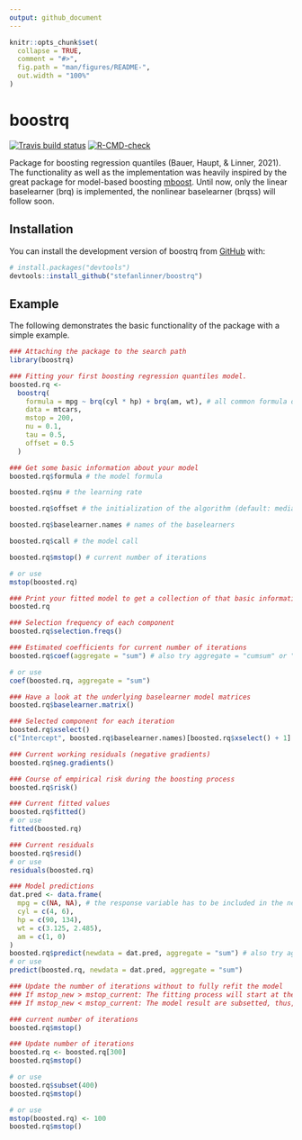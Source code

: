 ```yaml
---
output: github_document
---
```


<!-- README.md is generated from README.Rmd. Please edit that file -->

```r
knitr::opts_chunk$set(
  collapse = TRUE,
  comment = "#>",
  fig.path = "man/figures/README-",
  out.width = "100%"
)
```

# boostrq

<!-- badges: start -->
[![Travis build status](https://travis-ci.com/stefanlinner/boostrq.svg?branch=master)](https://travis-ci.com/stefanlinner/boostrq)
[![R-CMD-check](https://github.com/stefanlinner/boostrq/workflows/R-CMD-check/badge.svg)](https://github.com/stefanlinner/boostrq/actions)
<!-- badges: end -->

Package for boosting regression quantiles (Bauer, Haupt, & Linner, 2021). The functionality as well as the implementation was heavily inspired by the great package for model-based boosting [mboost](https://github.com/boost-R/mboost).
Until now, only the linear baselearner (brq) is implemented, the nonlinear baselearner (brqss) will follow soon.

## Installation

You can install the development version of boostrq from [GitHub](https://github.com/) with:

``` r
# install.packages("devtools")
devtools::install_github("stefanlinner/boostrq")
```

## Example

The following demonstrates the basic functionality of the package with a simple example.

```r
### Attaching the package to the search path
library(boostrq)

### Fitting your first boosting regression quantiles model.
boosted.rq <- 
  boostrq(
    formula = mpg ~ brq(cyl * hp) + brq(am, wt), # all common formula operators (*,:,^, etc.) can be used in the function brq()
    data = mtcars, 
    mstop = 200, 
    nu = 0.1, 
    tau = 0.5, 
    offset = 0.5
  )

### Get some basic information about your model 
boosted.rq$formula # the model formula

boosted.rq$nu # the learning rate

boosted.rq$offset # the initialization of the algorithm (default: median of response)

boosted.rq$baselearner.names # names of the baselearners

boosted.rq$call # the model call

boosted.rq$mstop() # current number of iterations

# or use
mstop(boosted.rq)

### Print your fitted model to get a collection of that basic information
boosted.rq

### Selection frequency of each component
boosted.rq$selection.freqs()

### Estimated coefficients for current number of iterations
boosted.rq$coef(aggregate = "sum") # also try aggregate = "cumsum" or "none"

# or use
coef(boosted.rq, aggregate = "sum")

```
```r
### Have a look at the underlying baselearner model matrices
boosted.rq$baselearner.matrix()

### Selected component for each iteration
boosted.rq$xselect()
c("Intercept", boosted.rq$baselearner.names)[boosted.rq$xselect() + 1]

### Current working residuals (negative gradients)
boosted.rq$neg.gradients()

### Course of empirical risk during the boosting process
boosted.rq$risk()

### Current fitted values
boosted.rq$fitted()
# or use
fitted(boosted.rq)

### Current residuals
boosted.rq$resid()
# or use
residuals(boosted.rq)

### Model predictions
dat.pred <- data.frame(
  mpg = c(NA, NA), # the response variable has to be included in the new dataset!
  cyl = c(4, 6),
  hp = c(90, 134),
  wt = c(3.125, 2.485), 
  am = c(1, 0)
)
boosted.rq$predict(newdata = dat.pred, aggregate = "sum") # also try aggregate = "cumsum" or "none"
# or use
predict(boosted.rq, newdata = dat.pred, aggregate = "sum")

```

```r

### Update the number of iterations without to fully refit the model
### If mstop_new > mstop_current: The fitting process will start at the current number of iterations
### If mstop_new < mstop_current: The model result are subsetted, thus, the model is not refitted

### current number of iterations
boosted.rq$mstop()

### Update number of iterations
boosted.rq <- boosted.rq[300]
boosted.rq$mstop()

# or use
boosted.rq$subset(400)
boosted.rq$mstop()

# or use
mstop(boosted.rq) <- 100
boosted.rq$mstop()

```

